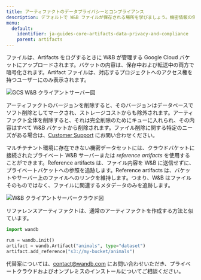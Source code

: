 ```yaml
---
title: アーティファクトのデータプライバシーとコンプライアンス
description: デフォルトで W&B ファイルが保存される場所を学びましょう。機密情報の保存方法について探索します。
menu:
  default:
    identifier: ja-guides-core-artifacts-data-privacy-and-compliance
    parent: artifacts
---
```


ファイルは、Artifacts をログするときに W&B が管理する Google Cloud バケットにアップロードされます。バケットの内容は、保存中および転送中の両方で暗号化されます。Artifact ファイルは、対応するプロジェクトへのアクセス権を持つユーザーにのみ表示されます。

<Frame>
    <img src="/images/artifacts/data_and_privacy_compliance_1.png" alt="GCS W&B クライアントサーバー図"  />
</Frame>

アーティファクトのバージョンを削除すると、そのバージョンはデータベースでソフト削除としてマークされ、ストレージコストからも除外されます。アーティファクト全体を削除すると、それは完全削除のためにキューに入れられ、その内容はすべて W&B バケットから削除されます。ファイル削除に関する特定のニーズがある場合は、[Customer Support](mailto:support@wandb.com) にお問い合わせください。

マルチテナント環境に存在できない機密データセットには、クラウドバケットに接続されたプライベート W&B サーバーまたは _reference artifacts_ を使用することができます。Reference artifacts は、ファイル内容を W&B に送信せずに、プライベートバケットへの参照を追跡します。Reference artifacts は、バケットやサーバー上のファイルへのリンクを維持します。つまり、W&B はファイルそのものではなく、ファイルに関連するメタデータのみを追跡します。

<Frame>
    <img src="/images/artifacts/data_and_privacy_compliance_2.png" alt="W&B クライアントサーバークラウド図"  />
</Frame>

リファレンスアーティファクトは、通常のアーティファクトを作成する方法と似ています。

```python
import wandb

run = wandb.init()
artifact = wandb.Artifact("animals", type="dataset")
artifact.add_reference("s3://my-bucket/animals")
```

代替案については、[contact@wandb.com](mailto:contact@wandb.com) にお問い合わせいただき、プライベートクラウドおよびオンプレミスのインストールについてご相談ください。